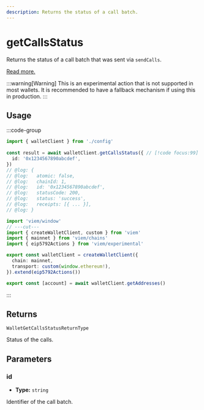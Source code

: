 ```yaml
---
description: Returns the status of a call batch.
---
```


# getCallsStatus

Returns the status of a call batch that was sent via `sendCalls`.

[Read more.](https://eips.ethereum.org/EIPS/eip-5792#wallet_getcallsstatus)

:::warning[Warning]
This is an experimental action that is not supported in most wallets. It is recommended to have a fallback mechanism if using this in production.
:::

## Usage

:::code-group

```ts twoslash [example.ts]
import { walletClient } from './config'
 
const result = await walletClient.getCallsStatus({ // [!code focus:99]
  id: '0x1234567890abcdef',
})
// @log: {
// @log:   atomic: false,
// @log:   chainId: 1,
// @log:   id: '0x1234567890abcdef',
// @log:   statusCode: 200,
// @log:   status: 'success',
// @log:   receipts: [{ ... }],
// @log: }
```

```ts twoslash [config.ts] filename="config.ts"
import 'viem/window'
// ---cut---
import { createWalletClient, custom } from 'viem'
import { mainnet } from 'viem/chains'
import { eip5792Actions } from 'viem/experimental'

export const walletClient = createWalletClient({
  chain: mainnet,
  transport: custom(window.ethereum!),
}).extend(eip5792Actions())

export const [account] = await walletClient.getAddresses()
```

:::

## Returns

`WalletGetCallsStatusReturnType`

Status of the calls.

## Parameters

### id

- **Type:** `string`

Identifier of the call batch.

